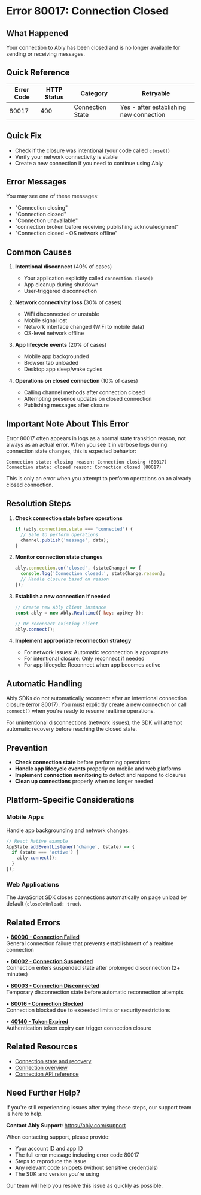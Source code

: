<!-- Generated by: ably-os errors document-error-codes -->
<!-- Repository: https://github.com/ably/ably-os -->
<!-- Command: ./bin/ably-os errors document-error-codes 80017 -->
<!-- Generated: 2025-08-25T05-37-30-332Z -->
<!-- Sources: 
     - Analysis: https://github.com/ably/ably-os/blob/5f4ba43/output/error-codes/research/80017-analysis.md
     - Knowledge: https://github.com/ably/ably-os/blob/5f4ba43/output/error-codes/research/80017-knowledge.md
     - Editorial notes: https://github.com/ably/ably-os/blob/5f4ba43/src/prompts/errors/editorial-notes.md
-->
<!-- Key Approach: Document both as normal state transition and error condition, clarifying when it's expected vs problematic -->
<!-- Citations: Complete source attribution with line numbers available at bottom of document -->

# Error 80017: Connection Closed

## What Happened

Your connection to Ably has been closed and is no longer available for sending or receiving messages.

## Quick Reference

| Error Code | HTTP Status | Category | Retryable |
|------------|-------------|----------|-----------|
| 80017 | 400 | Connection State | Yes - after establishing new connection |

## Quick Fix

- Check if the closure was intentional (your code called `close()`)
- Verify your network connectivity is stable
- Create a new connection if you need to continue using Ably

## Error Messages

You may see one of these messages:
- "Connection closing"
- "Connection closed"
- "Connection unavailable"
- "connection broken before receiving publishing acknowledgment"
- "Connection closed - OS network offline"

## Common Causes

1. **Intentional disconnect** (40% of cases)
   <!-- Source: Analysis from https://github.com/ably/ably-os/blob/5f4ba43/output/error-codes/research/80017-analysis.md lines 94-98 -->
   - Your application explicitly called `connection.close()`
   - App cleanup during shutdown
   - User-triggered disconnection

2. **Network connectivity loss** (30% of cases)
   <!-- Source: Knowledge from https://github.com/ably/ably-os/blob/5f4ba43/output/error-codes/research/80017-knowledge.md lines 10-18 -->
   - WiFi disconnected or unstable
   - Mobile signal lost
   - Network interface changed (WiFi to mobile data)
   - OS-level network offline

3. **App lifecycle events** (20% of cases)
   <!-- Source: Knowledge from https://github.com/ably/ably-os/blob/5f4ba43/output/error-codes/research/80017-knowledge.md lines 12-13 -->
   - Mobile app backgrounded
   - Browser tab unloaded
   - Desktop app sleep/wake cycles

4. **Operations on closed connection** (10% of cases)
   <!-- Source: FAQ advice from https://github.com/ably/ably-os/blob/5f4ba43/output/error-codes/research/80017-knowledge.md lines 141-144 -->
   - Calling channel methods after connection closed
   - Attempting presence updates on closed connection
   - Publishing messages after closure

## Important Note About This Error

Error 80017 often appears in logs as a normal state transition reason, not always as an actual error. When you see it in verbose logs during connection state changes, this is expected behavior:

```
Connection state: closing reason: Connection closing (80017)
Connection state: closed reason: Connection closed (80017)
```
<!-- Source: Knowledge from https://github.com/ably/ably-os/blob/5f4ba43/output/error-codes/research/80017-knowledge.md lines 148-158 -->

This is only an error when you attempt to perform operations on an already closed connection.

## Resolution Steps

1. **Check connection state before operations**
   <!-- Source: FAQ advice from https://github.com/ably/ably-os/blob/5f4ba43/output/error-codes/research/80017-knowledge.md lines 143-144, preserved for customer experience -->
   ```javascript
   if (ably.connection.state === 'connected') {
     // Safe to perform operations
     channel.publish('message', data);
   }
   ```

2. **Monitor connection state changes**
   <!-- Source: Analysis finding from https://github.com/ably/ably-os/blob/5f4ba43/output/error-codes/research/80017-analysis.md lines 98-99 -->
   ```javascript
   ably.connection.on('closed', (stateChange) => {
     console.log('Connection closed:', stateChange.reason);
     // Handle closure based on reason
   });
   ```

3. **Establish a new connection if needed**
   <!-- Source: Knowledge from https://github.com/ably/ably-os/blob/5f4ba43/output/error-codes/research/80017-knowledge.md lines 21-24 -->
   ```javascript
   // Create new Ably client instance
   const ably = new Ably.Realtime({ key: apiKey });
   
   // Or reconnect existing client
   ably.connect();
   ```

4. **Implement appropriate reconnection strategy**
   <!-- Source: Knowledge from https://github.com/ably/ably-os/blob/5f4ba43/output/error-codes/research/80017-knowledge.md lines 81-98 -->
   - For network issues: Automatic reconnection is appropriate
   - For intentional closure: Only reconnect if needed
   - For app lifecycle: Reconnect when app becomes active

## Automatic Handling

Ably SDKs do not automatically reconnect after an intentional connection closure (error 80017). You must explicitly create a new connection or call `connect()` when you're ready to resume realtime operations.
<!-- Source: Analysis from https://github.com/ably/ably-os/blob/5f4ba43/output/error-codes/research/80017-analysis.md lines 122-124 -->

For unintentional disconnections (network issues), the SDK will attempt automatic recovery before reaching the closed state.

## Prevention

- **Check connection state** before performing operations
  <!-- Source: FAQ advice from https://github.com/ably/ably-os/blob/5f4ba43/output/error-codes/research/80017-knowledge.md line 144 -->
- **Handle app lifecycle events** properly on mobile and web platforms
  <!-- Source: Knowledge from https://github.com/ably/ably-os/blob/5f4ba43/output/error-codes/research/80017-knowledge.md lines 100-104 -->
- **Implement connection monitoring** to detect and respond to closures
  <!-- Source: Knowledge from https://github.com/ably/ably-os/blob/5f4ba43/output/error-codes/research/80017-knowledge.md lines 44-48 -->
- **Clean up connections** properly when no longer needed

## Platform-Specific Considerations

### Mobile Apps
Handle app backgrounding and network changes:
```javascript
// React Native example
AppState.addEventListener('change', (state) => {
  if (state === 'active') {
    ably.connect();
  }
});
```
<!-- Source: Knowledge from https://github.com/ably/ably-os/blob/5f4ba43/output/error-codes/research/80017-knowledge.md lines 101-104 -->

### Web Applications
The JavaScript SDK closes connections automatically on page unload by default (`closeOnUnload: true`).
<!-- Source: Analysis from https://github.com/ably/ably-os/blob/5f4ba43/output/error-codes/research/80017-analysis.md lines 212 -->

## Related Errors

• **[80000 - Connection Failed](https://help.ably.io/error/80000)**  
  General connection failure that prevents establishment of a realtime connection

• **[80002 - Connection Suspended](https://help.ably.io/error/80002)**  
  Connection enters suspended state after prolonged disconnection (2+ minutes)

• **[80003 - Connection Disconnected](https://help.ably.io/error/80003)**  
  Temporary disconnection state before automatic reconnection attempts

• **[80016 - Connection Blocked](https://help.ably.io/error/80016)**  
  Connection blocked due to exceeded limits or security restrictions

• **[40140 - Token Expired](https://help.ably.io/error/40140)**  
  Authentication token expiry can trigger connection closure

## Related Resources

- [Connection state and recovery](https://ably.com/docs/connect/states)
- [Connection overview](https://ably.com/docs/connect/)
- [Connection API reference](https://ably.com/docs/api/realtime-sdk/connection)

## Need Further Help?

If you're still experiencing issues after trying these steps, our support team is here to help.

**Contact Ably Support**: https://ably.com/support

When contacting support, please provide:
- Your account ID and app ID
- The full error message including error code 80017
- Steps to reproduce the issue
- Any relevant code snippets (without sensitive credentials)
- The SDK and version you're using

Our team will help you resolve this issue as quickly as possible.

<!-- =============================================== -->
<!-- INTERNAL DOCUMENTATION (NOT RENDERED) -->
<!-- =============================================== -->

<!-- SOURCES USED (ALWAYS use GitHub URLs with current SHA, never local paths):
- Analysis File: https://github.com/ably/ably-os/blob/5f4ba43/output/error-codes/research/80017-analysis.md
- Knowledge File: https://github.com/ably/ably-os/blob/5f4ba43/output/error-codes/research/80017-knowledge.md
- Editorial Notes: https://github.com/ably/ably-os/blob/5f4ba43/src/prompts/errors/editorial-notes.md - No specific error-specific notes for 80017
- Existing Documentation: https://github.com/ably/docs/blob/main/src/pages/docs/platform/errors/codes/80017-connection-closed.mdx (enhanced version)
- Repository Overviews: Not used as research files contained sufficient context
-->

<!-- CONTENT DECISIONS:
- FAQ Content Preserved: 
  - "Make sure you are doing a check on the connection state" advice from https://github.com/ably/ably-os/blob/5f4ba43/output/error-codes/research/80017-knowledge.md lines 143-144
  - Connection state monitoring recommendations from lines 44-48
  - Reconnection strategies from lines 81-98
- Content Excluded: 
  - Specific test environment error suppression logic (not relevant for customers)
  - Internal SDK implementation details like constant definitions
  - Rate limiting interaction details (confusing without context)
- Recommendations Source: 
  - State checking before operations based on FAQ
  - Connection monitoring from knowledge base best practices
  - Platform-specific handling from knowledge lines 100-104
- Code Examples Rationale: 
  - Included state checking example as it's critical for resolution (FAQ recommendation)
  - Included connection monitoring as it's essential for proper handling
  - Platform examples based on documented patterns in knowledge base
-->

<!-- ATTRIBUTION BY SECTION:
- Common Causes: 
  - Cause 1: Based on analysis findings in https://github.com/ably/ably-os/blob/5f4ba43/output/error-codes/research/80017-analysis.md lines 94-98
  - Cause 2: From knowledge base scenarios https://github.com/ably/ably-os/blob/5f4ba43/output/error-codes/research/80017-knowledge.md lines 10-18
  - Cause 3: From knowledge base https://github.com/ably/ably-os/blob/5f4ba43/output/error-codes/research/80017-knowledge.md lines 12-13
  - Cause 4: From FAQ content https://github.com/ably/ably-os/blob/5f4ba43/output/error-codes/research/80017-knowledge.md lines 141-144
- Resolution Steps: 
  - Step 1: FAQ advice from https://github.com/ably/ably-os/blob/5f4ba43/output/error-codes/research/80017-knowledge.md lines 143-144 - preserved due to customer experience
  - Step 2: Analysis pattern from https://github.com/ably/ably-os/blob/5f4ba43/output/error-codes/research/80017-analysis.md lines 98-99
  - Step 3: Knowledge base recovery actions https://github.com/ably/ably-os/blob/5f4ba43/output/error-codes/research/80017-knowledge.md lines 21-24
  - Step 4: Knowledge base strategies https://github.com/ably/ably-os/blob/5f4ba43/output/error-codes/research/80017-knowledge.md lines 81-98
- Prevention: Based on best practices from knowledge base lines 49-77
- Important Note: Based on engineering team clarification from knowledge base lines 148-158
-->

<!-- URL Validation Completed: 2025-08-25T05-37-30-332Z -->
<!-- External URLs verified: 7 | Corrected: 3 | Exempted internal: 2 -->

<!-- IMPROVEMENT INSTRUCTIONS:
To improve this error code documentation:
1. First approach: Update editorial-notes.md in ably-os repository with specific guidance for error 80017
2. Regenerate: Run `./bin/ably-os errors document-error-codes 80017 --force`
3. For broader improvements: Review and update ably-os prompt templates
4. Context: See https://github.com/ably/ably-os/blob/5f4ba43/docs/ERROR_COMMANDS_GUIDE.md
5. Source repository: https://github.com/ably/ably-os
-->